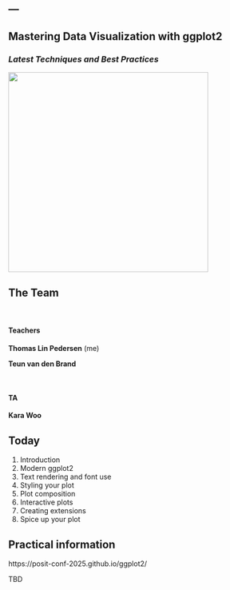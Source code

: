 ---
---

## Mastering Data Visualization with ggplot2
### *Latest Techniques and Best Practices*

::: r-stack
![](https://github.com/rstudio/hex-stickers/blob/main/PNG/ggplot2.png?raw=true){width="400"}
:::

## The Team

&nbsp;

#### Teachers
**Thomas Lin Pedersen** (me)

**Teun van den Brand**

&nbsp;

#### TA
**Kara Woo**

## Today

1. Introduction
2. Modern ggplot2
3. Text rendering and font use
4. Styling your plot
5. Plot composition
6. Interactive plots
7. Creating extensions
8. Spice up your plot

## Practical information

https://posit-conf-2025.github.io/ggplot2/

TBD
